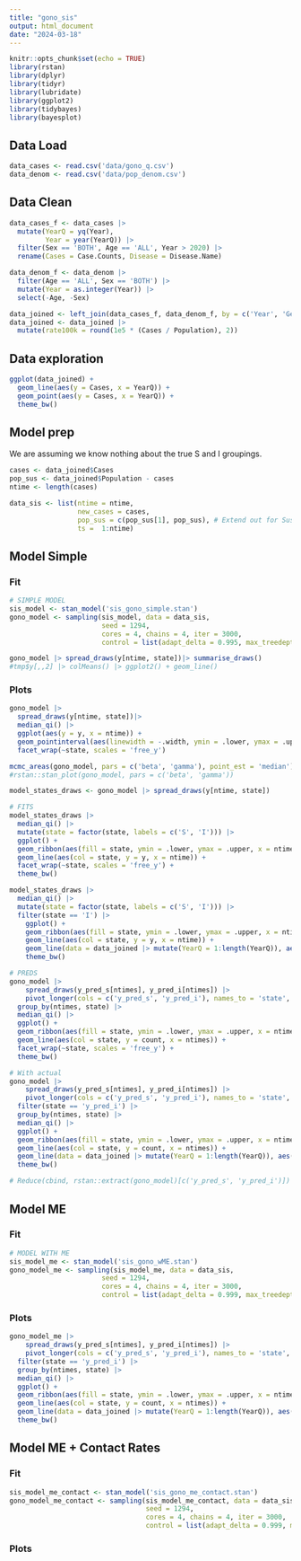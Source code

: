 ```yaml
---
title: "gono_sis"
output: html_document
date: "2024-03-18"
---
```


```r
knitr::opts_chunk$set(echo = TRUE)
library(rstan)
library(dplyr)
library(tidyr)
library(lubridate)
library(ggplot2)
library(tidybayes)
library(bayesplot)
```


## Data Load

```r
data_cases <- read.csv('data/gono_q.csv')
data_denom <- read.csv('data/pop_denom.csv')
```


## Data Clean

```r
data_cases_f <- data_cases |>
  mutate(YearQ = yq(Year), 
         Year = year(YearQ)) |>
  filter(Sex == 'BOTH', Age == 'ALL', Year > 2020) |>
  rename(Cases = Case.Counts, Disease = Disease.Name)

data_denom_f <- data_denom |>
  filter(Age == 'ALL', Sex == 'BOTH') |>
  mutate(Year = as.integer(Year)) |>
  select(-Age, -Sex)

data_joined <- left_join(data_cases_f, data_denom_f, by = c('Year', 'Geography'))
data_joined <- data_joined |> 
  mutate(rate100k = round(1e5 * (Cases / Population), 2))
```

## Data exploration

```r
ggplot(data_joined) +
  geom_line(aes(y = Cases, x = YearQ)) +
  geom_point(aes(y = Cases, x = YearQ)) +
  theme_bw()
```


## Model prep

We are assuming we know nothing about the true S and I groupings.

```r
cases <- data_joined$Cases
pop_sus <- data_joined$Population - cases
ntime <- length(cases)

data_sis <- list(ntime = ntime, 
                 new_cases = cases,
                 pop_sus = c(pop_sus[1], pop_sus), # Extend out for Suscep
                 ts =  1:ntime)
```

## Model Simple

### Fit
```r
# SIMPLE MODEL
sis_model <- stan_model('sis_gono_simple.stan')
gono_model <- sampling(sis_model, data = data_sis,
                       seed = 1294,
                       cores = 4, chains = 4, iter = 3000,
                       control = list(adapt_delta = 0.995, max_treedepth = 14))

gono_model |> spread_draws(y[ntime, state])|> summarise_draws()
#tmp$y[,,2] |> colMeans() |> ggplot2() + geom_line()

```


### Plots

```r
gono_model |> 
  spread_draws(y[ntime, state])|> 
  median_qi() |>
  ggplot(aes(y = y, x = ntime)) +
  geom_pointinterval(aes(linewidth = -.width, ymin = .lower, ymax = .upper)) +
  facet_wrap(~state, scales = 'free_y')

mcmc_areas(gono_model, pars = c('beta', 'gamma'), point_est = 'median') + theme_bw()
#rstan::stan_plot(gono_model, pars = c('beta', 'gamma'))
```


```r
model_states_draws <- gono_model |> spread_draws(y[ntime, state])

# FITS
model_states_draws |>
  median_qi() |>
  mutate(state = factor(state, labels = c('S', 'I'))) |>
  ggplot() +
  geom_ribbon(aes(fill = state, ymin = .lower, ymax = .upper, x = ntime, y = y), alpha = 0.25) +
  geom_line(aes(col = state, y = y, x = ntime)) +
  facet_wrap(~state, scales = 'free_y') +
  theme_bw()

model_states_draws |>
  median_qi() |>
  mutate(state = factor(state, labels = c('S', 'I'))) |>
  filter(state == 'I') |>
    ggplot() +
    geom_ribbon(aes(fill = state, ymin = .lower, ymax = .upper, x = ntime, y = y), alpha = 0.25) +
    geom_line(aes(col = state, y = y, x = ntime)) + 
    geom_line(data = data_joined |> mutate(YearQ = 1:length(YearQ)), aes(y = Cases, x = YearQ)) +
    theme_bw()

# PREDS
gono_model |> 
    spread_draws(y_pred_s[ntimes], y_pred_i[ntimes]) |> 
    pivot_longer(cols = c('y_pred_s', 'y_pred_i'), names_to = 'state', values_to = 'count') |>
  group_by(ntimes, state) |>
  median_qi() |>
  ggplot() +
  geom_ribbon(aes(fill = state, ymin = .lower, ymax = .upper, x = ntimes, y = count), alpha = 0.25) +
  geom_line(aes(col = state, y = count, x = ntimes)) +
  facet_wrap(~state, scales = 'free_y') +
  theme_bw()

# With actual
gono_model |> 
    spread_draws(y_pred_s[ntimes], y_pred_i[ntimes]) |> 
    pivot_longer(cols = c('y_pred_s', 'y_pred_i'), names_to = 'state', values_to = 'count') |>
  filter(state == 'y_pred_i') |>
  group_by(ntimes, state) |>
  median_qi() |>
  ggplot() +
  geom_ribbon(aes(fill = state, ymin = .lower, ymax = .upper, x = ntimes, y = count), alpha = 0.25) +
  geom_line(aes(col = state, y = count, x = ntimes)) +
  geom_line(data = data_joined |> mutate(YearQ = 1:length(YearQ)), aes(y = Cases, x = YearQ)) +
  theme_bw()

# Reduce(cbind, rstan::extract(gono_model)[c('y_pred_s', 'y_pred_i')])
```


## Model ME

### Fit
```r
# MODEL WITH ME
sis_model_me <- stan_model('sis_gono_wME.stan')
gono_model_me <- sampling(sis_model_me, data = data_sis,
                       seed = 1294,
                       cores = 4, chains = 4, iter = 3000,
                       control = list(adapt_delta = 0.999, max_treedepth = 17))
```

### Plots

```r
gono_model_me |> 
    spread_draws(y_pred_s[ntimes], y_pred_i[ntimes]) |> 
    pivot_longer(cols = c('y_pred_s', 'y_pred_i'), names_to = 'state', values_to = 'count') |>
  filter(state == 'y_pred_i') |>
  group_by(ntimes, state) |>
  median_qi() |>
  ggplot() +
  geom_ribbon(aes(fill = state, ymin = .lower, ymax = .upper, x = ntimes, y = count), alpha = 0.25) +
  geom_line(aes(col = state, y = count, x = ntimes)) +
  geom_line(data = data_joined |> mutate(YearQ = 1:length(YearQ)), aes(y = Cases, x = YearQ)) +
  theme_bw()
```

## Model ME + Contact Rates

### Fit

```r
sis_model_me_contact <- stan_model('sis_gono_me_contact.stan')
gono_model_me_contact <- sampling(sis_model_me_contact, data = data_sis,
                                  seed = 1294,
                                  cores = 4, chains = 4, iter = 3000,
                                  control = list(adapt_delta = 0.999, max_treedepth = 17))
```

### Plots